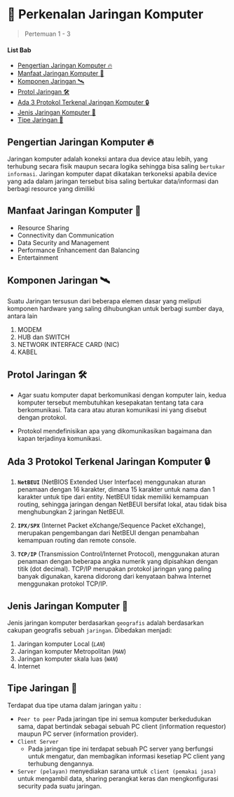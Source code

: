 # 🚀 Perkenalan Jaringan Komputer

> Pertemuan 1 - 3

#### List Bab

- [Pengertian Jaringan Komputer 🔥](#pengertian-jaringan-komputer-🔥)
- [Manfaat Jaringan Komputer 🌠](#manfaat-jaringan-komputer-🌠)
- [Komponen Jaringan 🛰](#komponen-jaringan-🛰)
- [Protol Jaringan 🛠](#protol-jaringan-🛠)
- [Ada 3 Protokol Terkenal Jaringan Komputer 🔒](#ada-3-protokol-terkenal-jaringan-komputer-🔒)
- [Jenis Jaringan Komputer 🎊](#jenis-jaringan-komputer-🎊) 
- [Tipe Jaringan 🧵](#tipe-jaringan-🧵)

## Pengertian Jaringan Komputer 🔥

Jaringan komputer adalah koneksi antara dua device atau lebih, yang terhubung secara fisik maupun secara logika sehingga bisa saling `bertukar informasi`. Jaringan komputer dapat dikatakan terkoneksi apabila device yang ada dalam jaringan tersebut bisa saling bertukar data/informasi dan berbagi resource yang dimiliki

## Manfaat Jaringan Komputer 🌠

- Resource Sharing
- Connectivity dan Communication
- Data Security and Management
- Performance Enhancement dan Balancing
- Entertainment

## Komponen Jaringan 🛰

Suatu Jaringan tersusun dari beberapa elemen dasar yang meliputi komponen hardware yang saling dihubungkan untuk berbagi sumber daya, antara lain

1.  MODEM
2.  HUB dan SWITCH
3.  NETWORK INTERFACE CARD (NIC)
4.  KABEL

## Protol Jaringan 🛠

- Agar suatu komputer dapat berkomunikasi dengan komputer lain, kedua komputer tersebut membutuhkan kesepakatan tentang tata cara berkomunikasi. Tata cara atau aturan komunikasi ini yang disebut dengan protokol.

- Protokol mendefinisikan apa yang dikomunikasikan bagaimana dan kapan terjadinya komunikasi.

## Ada 3 Protokol Terkenal Jaringan Komputer 🔒

1. **`NetBEUI`** (NetBIOS Extended User Interface) menggunakan aturan penamaan dengan 16 karakter, dimana 15 karakter untuk nama dan 1 karakter untuk tipe dari entity. NetBEUI tidak memiliki kemampuan routing, sehingga jaringan dengan NetBEUI bersifat lokal, atau tidak bisa menghubungkan 2 jaringan NetBEUI.

2. **`IPX/SPX`** (Internet Packet eXchange/Sequence Packet eXchange), merupakan pengembangan dari NetBEUI dengan penambahan kemampuan routing dan remote console.

3. **`TCP/IP`** (Transmission Control/Internet Protocol), menggunakan aturan penamaan dengan beberapa angka numerik yang dipisahkan dengan titik (dot decimal).
   TCP/IP merupakan protokol jaringan yang paling banyak digunakan, karena didorong dari kenyataan bahwa Internet menggunakan protokol TCP/IP.

## Jenis Jaringan Komputer 🎊

Jenis jaringan komputer berdasarkan `geografis` adalah berdasarkan cakupan geografis sebuah `jaringan`. Dibedakan menjadi:

1. Jaringan komputer Local (_`LAN`_)
2. Jaringan komputer Metropolitan (_`MAN`_)
3. Jaringan komputer skala luas (_`WAN`_)
4. Internet

## Tipe Jaringan 🧵

Terdapat dua tipe utama dalam jaringan yaitu :

- `Peer to peer`
  Pada jaringan tipe ini semua komputer berkedudukan sama, dapat bertindak sebagai sebuah PC client (information requestor) maupun PC server (information provider).
- `Client Server`
  - Pada jaringan tipe ini terdapat sebuah PC server yang berfungsi untuk mengatur, dan membagikan informasi kesetiap PC client yang terhubung dengannya.
- `Server (pelayan)` menyediakan sarana untuk` client (pemakai jasa)` untuk mengambil data, sharing perangkat keras dan mengkonfigurasi security pada suatu jaringan.
